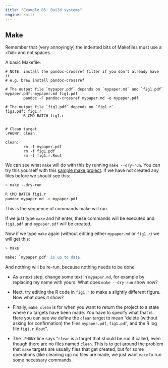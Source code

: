 ```yaml
---
title: "Example 05: Build systems"
engine: knitr
---
```



## Make

Remember that (very annoyingly) the indented bits of Makefiles must use a `<TAB>` and not spaces.

A basic Makefile:

```.Make
# NOTE: install the pandoc-crossref filter if you don't already have it
# e.g. brew install pandoc-crossref

# The output file `mypaper.pdf` depends on `mypaper.md` and `fig1.pdf`
mypaper.pdf: mypaper.md fig1.pdf
        pandoc -F pandoc-crossref mypaper.md -o mypaper.pdf

# The output file `fig1.pdf` depends on `fig1.r`
fig1.pdf: fig1.r
        R CMD BATCH fig1.r


# Clean target
.PHONY: clean

clean:
        rm -f mypaper.pdf
        rm -f fig1.pdf
        rm -f fig1.r.Rout

```

We can see what `make` will do with this by running `make --dry-run`. You can try this yourself with this [sample make project](https://github.com/kjhealy/make_example). If we have not created any files before we should see this:

```.zsh
> make --dry-run

R CMD BATCH fig1.r
pandoc mypaper.md -o mypaper.pdf
```

This is the sequence of commands make will run. 

If we just type `make` and hit enter, these commands will be executed and `fig1.pdf` and `mypaper.pdf` will be created. 

Now if we type `make` again (without editing either `mypaper.md` or `fig1.r`) we will get this:

```.zsh
> make

make: `mypaper.pdf' is up to date.
```

And nothing will be re-run, because nothing needs to be done. 

- As a next step, change some text in `mypaper.md`, for example by replacing my name with yours. What does `make --dry-run` show now?

- Next, try editing the R code in `fig1.r` to make a slightly different figure. Now what does it show? 

- Finally, `make clean` is for when you want to return the project to a state where no targets have been made. You have to specify what that is. Here you can see we define the `clean` target to mean "delete (without asking for confirmation) the files `mypaper.pdf`, `fig1.pdf`, and the R log file `fig1.r.Rout`". 

- The `.PHONY` line says "`clean` is a target that should be run if called, even though there are no files named `clean`. This is to get around the problem that `make` targets are usually files that get created, but for some operations (like cleaning up) no files are made, we just want `make` to run some necessary commands. 


